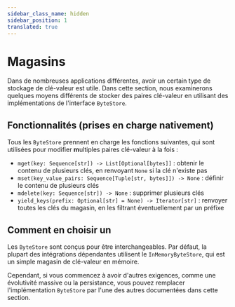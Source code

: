 ```yaml
---
sidebar_class_name: hidden
sidebar_position: 1
translated: true
---
```


# Magasins

Dans de nombreuses applications différentes, avoir un certain type de stockage de clé-valeur est utile.
Dans cette section, nous examinerons quelques moyens différents de stocker des paires clé-valeur
en utilisant des implémentations de l'interface `ByteStore`.

## Fonctionnalités (prises en charge nativement)

Tous les `ByteStore` prennent en charge les fonctions suivantes, qui sont utilisées pour modifier
**m**ultiples paires clé-valeur à la fois :

- `mget(key: Sequence[str]) -> List[Optional[bytes]]` : obtenir le contenu de plusieurs clés, en renvoyant `None` si la clé n'existe pas
- `mset(key_value_pairs: Sequence[Tuple[str, bytes]]) -> None` : définir le contenu de plusieurs clés
- `mdelete(key: Sequence[str]) -> None` : supprimer plusieurs clés
- `yield_keys(prefix: Optional[str] = None) -> Iterator[str]` : renvoyer toutes les clés du magasin, en les filtrant éventuellement par un préfixe

## Comment en choisir un

Les `ByteStore` sont conçus pour être interchangeables. Par défaut, la plupart des intégrations dépendantes
utilisent le `InMemoryByteStore`, qui est un simple magasin de clé-valeur en mémoire.

Cependant, si vous commencez à avoir d'autres exigences, comme une évolutivité massive ou la persistance,
vous pouvez remplacer l'implémentation `ByteStore` par l'une des autres documentées
dans cette section.
